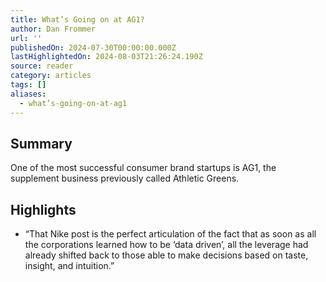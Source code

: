 ```yaml
---
title: What’s Going on at AG1?
author: Dan Frommer
url: ''
publishedOn: 2024-07-30T00:00:00.000Z
lastHighlightedOn: 2024-08-03T21:26:24.190Z
source: reader
category: articles
tags: []
aliases:
  - what’s-going-on-at-ag1
---
```

## Summary

One of the most successful consumer brand startups is AG1, the supplement business previously called Athletic Greens.

## Highlights
- “That Nike post is the perfect articulation of the fact that as soon as all the corporations learned how to be ‘data driven’, all the leverage had already shifted back to those able to make decisions based on taste, insight, and intuition.”
